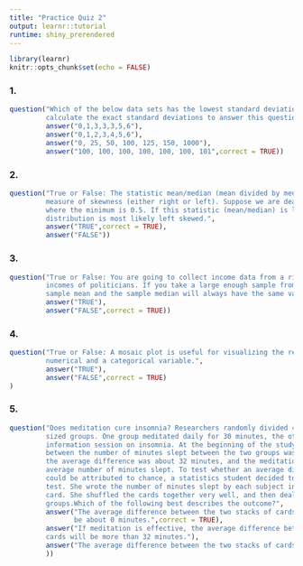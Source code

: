 ```yaml
---
title: "Practice Quiz 2"
output: learnr::tutorial
runtime: shiny_prerendered
---
```


```r
library(learnr)
knitr::opts_chunk$set(echo = FALSE)
```

### 1.

```r
question("Which of the below data sets has the lowest standard deviation? You do not need to 
         calculate the exact standard deviations to answer this question.",
         answer("0,1,3,3,3,5,6"),
         answer("0,1,2,3,4,5,6"),
         answer("0, 25, 50, 100, 125, 150, 1000"),
         answer("100, 100, 100, 100, 100, 100, 101",correct = TRUE))
```

### 2.

```r
question("True or False: The statistic mean/median (mean divided by median) can be used as a 
         measure of skewness (either right or left). Suppose we are dealing with a distribution
         where the minimum is 0.5. If this statistic (mean/median) is less than 1, the
         distribution is most likely left skewed.",
         answer("TRUE",correct = TRUE),
         answer("FALSE"))
```

### 3.

```r
question("True or False: You are going to collect income data from a right-skewed distribution of 
         incomes of politicians. If you take a large enough sample from that distribution, the 
         sample mean and the sample median will always have the same value.",
         answer("TRUE"),
         answer("FALSE",correct = TRUE))
```

### 4.

```r
question("True or False: A mosaic plot is useful for visualizing the relationship between a
         numerical and a categorical variable.",
         answer("TRUE"),
         answer("FALSE",correct = TRUE)
)
```

### 5.

```r
question("Does meditation cure insomnia? Researchers randomly divided 400 people into two equal-  
         sized groups. One group meditated daily for 30 minutes, the other group attended a 2-hour
         information session on insomnia. At the beginning of the study, the average difference
         between the number of minutes slept between the two groups was about 0. After the study,
         the average difference was about 32 minutes, and the meditation group had a higher
         average number of minutes slept. To test whether an average difference of 32 minutes
         could be attributed to chance, a statistics student decided to conduct a randomization
         test. She wrote the number of minutes slept by each subject in the study on an index
         card. She shuffled the cards together very well, and then dealt them into two equal-sized
         groups.Which of the following best describes the outcome?",
         answer("The average difference between the two stacks of cards will
                be about 0 minutes.",correct = TRUE),
         answer("If meditation is effective, the average difference between the two stacks of 
         cards will be more than 32 minutes."),
         answer("The average difference between the two stacks of cards will be about 32 minutes."
         ))
```